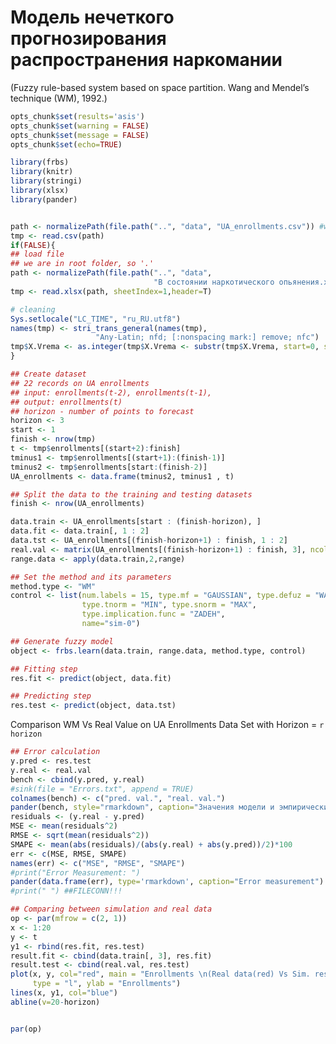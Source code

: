 # Модель нечеткого прогнозирования распространения наркомании
(Fuzzy rule-based system based on space partition. 
Wang and Mendel’s technique (WM), 1992.)

```r
opts_chunk$set(results='asis')
opts_chunk$set(warning = FALSE)
opts_chunk$set(message = FALSE)
opts_chunk$set(echo=TRUE)
```
```r
library(frbs)
library(knitr)
library(stringi)
library(xlsx)
library(pander)


path <- normalizePath(file.path("..", "data", "UA_enrollments.csv")) #we are in root folder, so '.'
tmp <- read.csv(path)
if(FALSE){
## load file
## we are in root folder, so '.'
path <- normalizePath(file.path("..", "data", 
                                "В состоянии наркотического опьянения.xlsx")) 
tmp <- read.xlsx(path, sheetIndex=1,header=T)

# cleaning
Sys.setlocale("LC_TIME", "ru_RU.utf8") 
names(tmp) <- stri_trans_general(names(tmp), 
                   "Any-Latin; nfd; [:nonspacing mark:] remove; nfc")
tmp$X.Vrema <- as.integer(tmp$X.Vrema <- substr(tmp$X.Vrema, start=0, stop=4))
}
```


```r
## Create dataset
## 22 records on UA enrollments
## input: enrollments(t-2), enrollments(t-1), 
## output: enrollments(t)
## horizon - number of points to forecast
horizon <- 3
start <- 1
finish <- nrow(tmp)
t <- tmp$enrollments[(start+2):finish]
tminus1 <- tmp$enrollments[(start+1):(finish-1)]
tminus2 <- tmp$enrollments[start:(finish-2)]
UA_enrollments <- data.frame(tminus2, tminus1 , t)

## Split the data to the training and testing datasets
finish <- nrow(UA_enrollments)

data.train <- UA_enrollments[start : (finish-horizon), ]
data.fit <- data.train[, 1 : 2]
data.tst <- UA_enrollments[(finish-horizon+1) : finish, 1 : 2]
real.val <- matrix(UA_enrollments[(finish-horizon+1) : finish, 3], ncol = 1)
range.data <- apply(data.train,2,range)
```
```r
## Set the method and its parameters
method.type <- "WM"
control <- list(num.labels = 15, type.mf = "GAUSSIAN", type.defuz = "WAM", 
                type.tnorm = "MIN", type.snorm = "MAX", 
                type.implication.func = "ZADEH",
                name="sim-0") 
```
```r
## Generate fuzzy model
object <- frbs.learn(data.train, range.data, method.type, control)

## Fitting step
res.fit <- predict(object, data.fit)

## Predicting step
res.test <- predict(object, data.tst)
```

Comparison WM Vs Real Value on UA Enrollments Data Set with Horizon = `r horizon`
```r
## Error calculation
y.pred <- res.test
y.real <- real.val
bench <- cbind(y.pred, y.real)
#sink(file = "Errors.txt", append = TRUE)
colnames(bench) <- c("pred. val.", "real. val.")
pander(bench, style="rmarkdown", caption="Значения модели и эмпирические значения")
residuals <- (y.real - y.pred)
MSE <- mean(residuals^2)
RMSE <- sqrt(mean(residuals^2))
SMAPE <- mean(abs(residuals)/(abs(y.real) + abs(y.pred))/2)*100
err <- c(MSE, RMSE, SMAPE)
names(err) <- c("MSE", "RMSE", "SMAPE")
#print("Error Measurement: ")
pander(data.frame(err), type='rmarkdown', caption="Error measurement") 
#print(" ") ##FILECONN!!!
```
```r
## Comparing between simulation and real data
op <- par(mfrow = c(2, 1))
x <- 1:20
y <- t
y1 <- rbind(res.fit, res.test)
result.fit <- cbind(data.train[, 3], res.fit)
result.test <- cbind(real.val, res.test)
plot(x, y, col="red", main = "Enrollments \n(Real data(red) Vs Sim. result(blue))", 
     type = "l", ylab = "Enrollments")
lines(x, y1, col="blue")
abline(v=20-horizon)


par(op)
```
